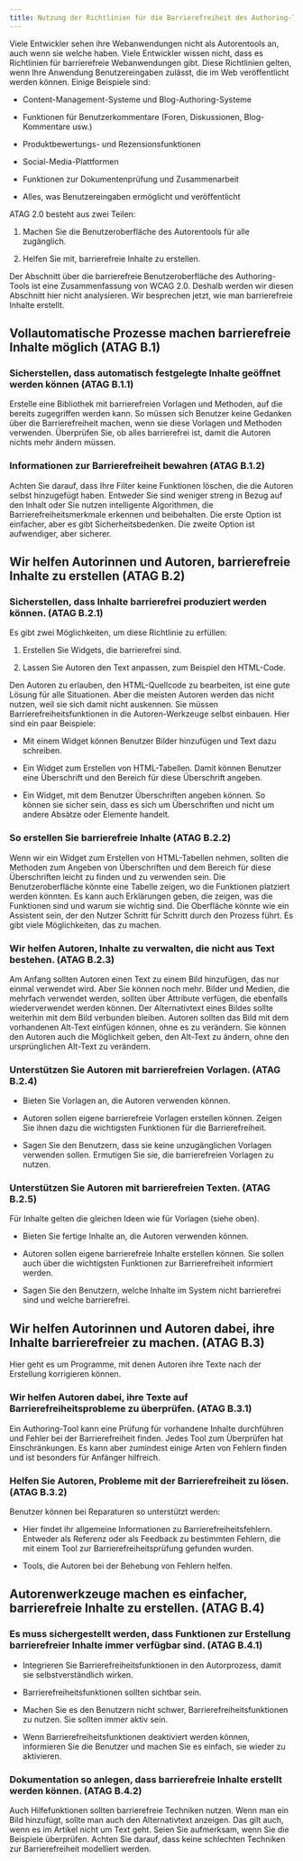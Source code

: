 ```yaml
---
title: Nutzung der Richtlinien für die Barrierefreiheit des Authoring-Tools
---
```


Viele Entwickler sehen ihre Webanwendungen nicht als Autorentools an, auch wenn sie welche haben. Viele Entwickler wissen nicht, dass
es Richtlinien für barrierefreie Webanwendungen gibt. Diese Richtlinien gelten, wenn Ihre Anwendung Benutzereingaben zulässt, die im
Web veröffentlicht werden können. Einige Beispiele sind:

- Content-Management-Systeme und Blog-Authoring-Systeme

- Funktionen für Benutzerkommentare (Foren, Diskussionen, Blog-Kommentare usw.)

- Produktbewertungs- und Rezensionsfunktionen

- Social-Media-Plattformen

- Funktionen zur Dokumentenprüfung und Zusammenarbeit

- Alles, was Benutzereingaben ermöglicht und veröffentlicht

ATAG 2.0 besteht aus zwei Teilen:

1. Machen Sie die Benutzeroberfläche des Autorentools für alle zugänglich.

2. Helfen Sie mit, barrierefreie Inhalte zu erstellen.

Der Abschnitt über die barrierefreie Benutzeroberfläche des Authoring-Tools ist eine Zusammenfassung von WCAG 2.0. Deshalb werden wir
diesen Abschnitt hier nicht analysieren. Wir besprechen jetzt, wie man barrierefreie Inhalte erstellt.

## Vollautomatische Prozesse machen barrierefreie Inhalte möglich (ATAG B.1)

### Sicherstellen, dass automatisch festgelegte Inhalte geöffnet werden können (ATAG B.1.1)

Erstelle eine Bibliothek mit barrierefreien Vorlagen und Methoden, auf die bereits zugegriffen werden kann. So müssen sich Benutzer
keine Gedanken über die Barrierefreiheit machen, wenn sie diese Vorlagen und Methoden verwenden. Überprüfen Sie, ob alles barrierefrei
ist, damit die Autoren nichts mehr ändern müssen.

### Informationen zur Barrierefreiheit bewahren (ATAG B.1.2)

Achten Sie darauf, dass Ihre Filter keine Funktionen löschen, die die Autoren selbst hinzugefügt haben. Entweder Sie sind weniger
streng in Bezug auf den Inhalt oder Sie nutzen intelligente Algorithmen, die Barrierefreiheitsmerkmale erkennen und beibehalten. Die
erste Option ist einfacher, aber es gibt Sicherheitsbedenken. Die zweite Option ist aufwendiger, aber sicherer.

## Wir helfen Autorinnen und Autoren, barrierefreie Inhalte zu erstellen (ATAG B.2)

### Sicherstellen, dass Inhalte barrierefrei produziert werden können. (ATAG B.2.1)

Es gibt zwei Möglichkeiten, um diese Richtlinie zu erfüllen:

1. Erstellen Sie Widgets, die barrierefrei sind.

2. Lassen Sie Autoren den Text anpassen, zum Beispiel den HTML-Code.

Den Autoren zu erlauben, den HTML-Quellcode zu bearbeiten, ist eine gute Lösung für alle Situationen. Aber die meisten Autoren werden
das nicht nutzen, weil sie sich damit nicht auskennen. Sie müssen Barrierefreiheitsfunktionen in die Autoren-Werkzeuge selbst einbauen.
Hier sind ein paar Beispiele:

- Mit einem Widget können Benutzer Bilder hinzufügen und Text dazu schreiben.

- Ein Widget zum Erstellen von HTML-Tabellen. Damit können Benutzer eine Überschrift und den Bereich für diese Überschrift angeben.

- Ein Widget, mit dem Benutzer Überschriften angeben können. So können sie sicher sein, dass es sich um Überschriften und nicht um
  andere Absätze oder Elemente handelt.

### So erstellen Sie barrierefreie Inhalte (ATAG B.2.2)

Wenn wir ein Widget zum Erstellen von HTML-Tabellen nehmen, sollten die Methoden zum Angeben von Überschriften und dem Bereich für
diese Überschriften leicht zu finden und zu verwenden sein. Die Benutzeroberfläche könnte eine Tabelle zeigen, wo die Funktionen
platziert werden könnten. Es kann auch Erklärungen geben, die zeigen, was die Funktionen sind und warum sie wichtig sind. Die
Oberfläche könnte wie ein Assistent sein, der den Nutzer Schritt für Schritt durch den Prozess führt. Es gibt viele Möglichkeiten, das zu machen.

### Wir helfen Autoren, Inhalte zu verwalten, die nicht aus Text bestehen. (ATAG B.2.3)

Am Anfang sollten Autoren einen Text zu einem Bild hinzufügen, das nur einmal verwendet wird. Aber Sie können noch mehr. Bilder und
Medien, die mehrfach verwendet werden, sollten über Attribute verfügen, die ebenfalls wiederverwendet werden können. Der Alternativtext
eines Bildes sollte weiterhin mit dem Bild verbunden bleiben. Autoren sollten das Bild mit dem vorhandenen Alt-Text einfügen können,
ohne es zu verändern. Sie können den Autoren auch die Möglichkeit geben, den Alt-Text zu ändern, ohne den ursprünglichen Alt-Text zu
verändern.

### Unterstützen Sie Autoren mit barrierefreien Vorlagen. (ATAG B.2.4)

- Bieten Sie Vorlagen an, die Autoren verwenden können.

- Autoren sollen eigene barrierefreie Vorlagen erstellen können. Zeigen Sie ihnen dazu die wichtigsten Funktionen für die
  Barrierefreiheit.

- Sagen Sie den Benutzern, dass sie keine unzugänglichen Vorlagen verwenden sollen. Ermutigen Sie sie, die barrierefreien Vorlagen
  zu nutzen.

### Unterstützen Sie Autoren mit barrierefreien Texten. (ATAG B.2.5)

Für Inhalte gelten die gleichen Ideen wie für Vorlagen (siehe oben).

- Bieten Sie fertige Inhalte an, die Autoren verwenden können.

- Autoren sollen eigene barrierefreie Inhalte erstellen können. Sie sollen auch über die wichtigsten Funktionen zur Barrierefreiheit
  informiert werden.

- Sagen Sie den Benutzern, welche Inhalte im System nicht barrierefrei sind und welche barrierefrei.

## Wir helfen Autorinnen und Autoren dabei, ihre Inhalte barrierefreier zu machen. (ATAG B.3)

Hier geht es um Programme, mit denen Autoren ihre Texte nach der Erstellung korrigieren können.

### Wir helfen Autoren dabei, ihre Texte auf Barrierefreiheitsprobleme zu überprüfen. (ATAG B.3.1)

Ein Authoring-Tool kann eine Prüfung für vorhandene Inhalte durchführen und Fehler bei der Barrierefreiheit finden. Jedes Tool
zum Überprüfen hat Einschränkungen. Es kann aber zumindest einige Arten von Fehlern finden und ist besonders für Anfänger hilfreich.

### Helfen Sie Autoren, Probleme mit der Barrierefreiheit zu lösen. (ATAG B.3.2)

Benutzer können bei Reparaturen so unterstützt werden:

- Hier findet ihr allgemeine Informationen zu Barrierefreiheitsfehlern. Entweder als Referenz oder als Feedback zu bestimmten Fehlern,
  die mit einem Tool zur Barrierefreiheitsprüfung gefunden wurden.

- Tools, die Autoren bei der Behebung von Fehlern helfen.

## Autorenwerkzeuge machen es einfacher, barrierefreie Inhalte zu erstellen. (ATAG B.4)

### Es muss sichergestellt werden, dass Funktionen zur Erstellung barrierefreier Inhalte immer verfügbar sind. (ATAG B.4.1)

- Integrieren Sie Barrierefreiheitsfunktionen in den Autorprozess, damit sie selbstverständlich wirken.

- Barrierefreiheitsfunktionen sollten sichtbar sein.

- Machen Sie es den Benutzern nicht schwer, Barrierefreiheitsfunktionen zu nutzen. Sie sollten immer aktiv sein.

- Wenn Barrierefreiheitsfunktionen deaktiviert werden können, informieren Sie die Benutzer und machen Sie es einfach, sie wieder zu
  aktivieren.

### Dokumentation so anlegen, dass barrierefreie Inhalte erstellt werden können. (ATAG B.4.2)

Auch Hilfefunktionen sollten barrierefreie Techniken nutzen. Wenn man ein Bild hinzufügt, sollte man auch den Alternativtext anzeigen.
Das gilt auch, wenn es im Artikel nicht um Text geht. Seien Sie aufmerksam, wenn Sie die Beispiele überprüfen. Achten Sie darauf, dass
keine schlechten Techniken zur Barrierefreiheit modelliert werden.
